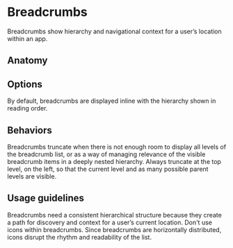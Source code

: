 # Breadcrumbs

Breadcrumbs show hierarchy and navigational context for a user’s location within
an app.

<Imagefullwidth image="breadcrumb-hero.svg" title="Breadcrumbs example" />

<AssetLinks>
  <AssetLink href="https://react.fabric-ds.io/breadcrumbs" />
  <AssetLink href="https://vue.fabric-ds.io/breadcrumbs" />
</AssetLinks>

<TableOfContents />

## Anatomy

<Imagefullwidth image="breadcrumb-anatomy.svg" title="Breadcrumbs anatomy example" />

## Options

<Guideline title="Default" image="breadcrumb-options-default.svg">
  By default, breadcrumbs are displayed inline with the hierarchy shown in
  reading order.
</Guideline>

## Behaviors

<Guideline title="Overflow" image="breadcrumb-behaviors-overflow.svg">
  Breadcrumbs truncate when there is not enough room to display all levels of
  the breadcrumb list, or as a way of managing relevance of the visible
  breadcrumb items in a deeply nested hierarchy. Always truncate at the top level, on the left, so that the current level and as many possible parent levels are visible.
</Guideline>

## Usage guidelines

<Guideline title="Use breadcrumbs to show hierarchy" image="breadcrumb-usage-guidelines-1-do.svg" good>
  Breadcrumbs need a consistent hierarchical structure because they create a
  path for discovery and context for a user’s current location.
</Guideline>

<Guideline title="Icons in breadcrumbs" image="breadcrumb-usage-guidelines-2-dont.svg" bad>
  Don't use icons within breadcrumbs. Since breadcrumbs are horizontally
  distributed, icons disrupt the rhythm and readability of the list.
</Guideline>
